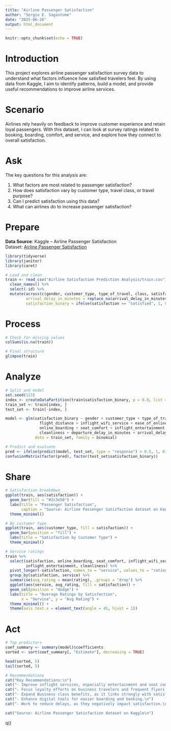 ```yaml
---
title: "Airline Passenger Satisfaction"
author: "Sergio E. Sagastume"
date: "2025-06-26"
output: html_document
---
```


```r
knitr::opts_chunk$set(echo = TRUE)
```

# Introduction

This project explores airline passenger satisfaction survey data to understand what factors influence how satisfied travelers feel. By using data from Kaggle, I aim to identify patterns, build a model, and provide useful recommendations to improve airline services.

# Scenario

Airlines rely heavily on feedback to improve customer experience and retain loyal passengers. With this dataset, I can look at survey ratings related to booking, boarding, comfort, and service, and explore how they connect to overall satisfaction.

# Ask

The key questions for this analysis are:

1. What factors are most related to passenger satisfaction?
2. How does satisfaction vary by customer type, travel class, or travel purpose?
3. Can I predict satisfaction using this data?
4. What can airlines do to increase passenger satisfaction?

# Prepare

**Data Source**: Kaggle – Airline Passenger Satisfaction  
Dataset: [Airline Passenger Satisfaction](https://www.kaggle.com/datasets/teejmahal20/airline-passenger-satisfaction)
```r
library(tidyverse)
library(janitor)
library(caret)

# Load and clean
train <- read_csv("Airline Satisfaction Prediction Analysis/train.csv") %>%
  clean_names() %>%
  select(-id) %>%
  mutate(across(c(gender, customer_type, type_of_travel, class, satisfaction), as.factor),
         arrival_delay_in_minutes = replace_na(arrival_delay_in_minutes, 0),
         satisfaction_binary = ifelse(satisfaction == "satisfied", 1, 0))
```

# Process
```r
# Check for missing values
colSums(is.na(train))

# Final structure
glimpse(train)
```

# Analyze
```r
# Split and model
set.seed(123)
index <- createDataPartition(train$satisfaction_binary, p = 0.8, list = FALSE)
train_set <- train[index, ]
test_set <- train[-index, ]

model <- glm(satisfaction_binary ~ gender + customer_type + type_of_travel + class +
               flight_distance + inflight_wifi_service + ease_of_online_booking +
               online_boarding + seat_comfort + inflight_entertainment +
               cleanliness + departure_delay_in_minutes + arrival_delay_in_minutes,
             data = train_set, family = binomial)

# Predict and evaluate
pred <- ifelse(predict(model, test_set, type = "response") > 0.5, 1, 0)
confusionMatrix(factor(pred), factor(test_set$satisfaction_binary))
```

# Share
```r
# Satisfaction breakdown
ggplot(train, aes(satisfaction)) +
  geom_bar(fill = "#2c3e50") +
  labs(title = "Passenger Satisfaction",
       caption = "Source: Airline Passenger Satisfaction dataset on Kaggle") +
  theme_minimal()

# By customer type
ggplot(train, aes(customer_type, fill = satisfaction)) +
  geom_bar(position = "fill") +
  labs(title = "Satisfaction by Customer Type") +
  theme_minimal()

# Service ratings
train %>%
  select(satisfaction, online_boarding, seat_comfort, inflight_wifi_service,
         inflight_entertainment, cleanliness) %>%
  pivot_longer(-satisfaction, names_to = "service", values_to = "rating") %>%
  group_by(satisfaction, service) %>%
  summarise(avg_rating = mean(rating), .groups = "drop") %>%
  ggplot(aes(service, avg_rating, fill = satisfaction)) +
  geom_col(position = "dodge") +
  labs(title = "Average Ratings by Satisfaction",
       x = "Service", y = "Avg Rating") +
  theme_minimal() +
  theme(axis.text.x = element_text(angle = 45, hjust = 1))
```

# Act
```r
# Top predictors
coef_summary <- summary(model)$coefficients
sorted <- sort(coef_summary[, "Estimate"], decreasing = TRUE)

head(sorted, 5)
tail(sorted, 5)

# Recommendations
cat("Key Recommendations:\n")
cat("- Improve inflight services, especially entertainment and seat comfort.\n")
cat("- Focus loyalty efforts on business travelers and frequent flyers.\n")
cat("- Expand Business class benefits, as it links strongly with satisfaction.\n")
cat("- Enhance digital tools for easier boarding and booking.\n")
cat("- Work to reduce delays, as they negatively impact satisfaction.\n\n")

cat("Source: Airline Passenger Satisfaction dataset on Kaggle\n")
```

q()